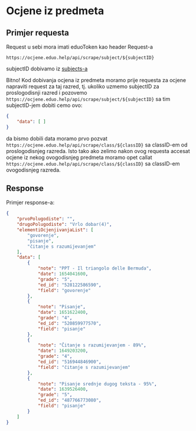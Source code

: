 
# Ocjene iz predmeta

## Primjer requesta

<Callout emoji="⚠️">Request u sebi mora imati eduoToken kao header Request-a</Callout>

`https://ocjene.eduo.help/api/scrape/subject/${subjectID}`

subjectID dobivamo iz [subjects-a](/REST/subjects)

<Callout emoji="⚠️">Bitno!</Callout>
Kod dobivanja ocjena iz predmeta moramo prije requesta za ocjene napraviti request za taj razred, tj. ukoliko uzmemo subjectID za proslogodisnji razred i pozovemo `https://ocjene.eduo.help/api/scrape/subject/${subjectID}` sa tim subjectID-jem dobiti cemo ovo:
```json
{
    "data": [ ]
}
```
da bismo dobili data moramo prvo pozvat `https://ocjene.eduo.help/api/scrape/class/${classID}` sa classID-em od proslogodisnjeg razreda.
Isto tako ako zelimo nakon ovog requesta accesat ocjene iz nekog ovogodisnjeg predmeta moramo opet callat `https://ocjene.eduo.help/api/scrape/class/${classID}` sa classID-em ovogodisnjeg razreda.

## Response

Primjer response-a:

```json
{
    "prvoPolugodiste": "",
    "drugoPolugodiste": "Vrlo dobar(4)",
    "elementiOcjenjivanjaList": [
        "govorenje",
        "pisanje",
        "čitanje s razumijevanjem"
    ],
    "data": [
        {
            "note": "PPT - Il triangolo delle Bermuda",
            "date": 1654041600,
            "grade": "5",
            "ed_id": "528122586590",
            "field": "govorenje"
        },
        {
            "note": "Pisanje",
            "date": 1651622400,
            "grade": "4",
            "ed_id": "520859977570",
            "field": "pisanje"
        },
        {
            "note": "Čitanje s razumijevanjem - 89%",
            "date": 1649203200,
            "grade": "4",
            "ed_id": "516944846900",
            "field": "čitanje s razumijevanjem"
        },
        {
            "note": "Pisanje srednje dugog teksta - 95%",
            "date": 1639526400,
            "grade": "5",
            "ed_id": "487766773080",
            "field": "pisanje"
        }
    ]
}
```
